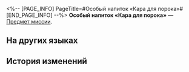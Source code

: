 <%-- [PAGE_INFO]
PageTitle=#Особый напиток «Кара для порока»#
[END_PAGE_INFO] --%>
{{Предмет Инфобокс
|id          = 150032
|Изображение = Предмет Особый напиток «Кара для порока».png
|Тип         = Предмет миссии
|Инвентарь   = Миссии
|Редкость    = 3
|Эффект      = 
|Описание    = Особый коктейль, приготовленный специально для вас искусным барменом Галлахером.
}}
{{Описание|''«Этот бокал "Кары для порока" для тебя, Первопроходец...<br />За горькую правду».''}}
'''Особый напиток «Кара для порока»''' — [[Предмет миссии]].

==На других языках==
{{На других языках
|en   = Special Drink "Even the Wicked"
|zhs  = 特调「向邪恶追索」
|zht  = 特調「向邪惡追索」
|ja   = 特製モクテル「処刑宣告」
|ko   = 스페셜 블렌드 「악인일지라도」
|es   = Bebida especial "Hasta los malvados"
|fr   = Boisson spéciale «&nbsp;Recours au mal&nbsp;»
|ru   = Особый напиток «Кара для порока»
|th   = เครื่องดื่มสูตรพิเศษ "ไล่ล่าสิ่งชั่วร้าย"
|vi   = Thức Uống Đặc Sắc "Truy Đuổi Cái Ác"
|de   = Spezialgetränk „Im Namen des Volkes“
|id   = Racikan Khusus "Pengejaran Kejahatan"
|pt   = Drinque especial "Até os Ímpios"
}}

==История изменений==
{{История изменений|3.5}}